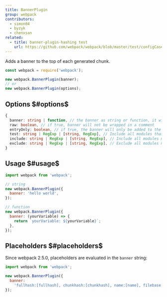 ```yaml
---
title: BannerPlugin
group: webpack
contributors:
  - simon04
  - byzyk
  - chenxsan
related:
  - title: banner-plugin-hashing test
    url: https://github.com/webpack/webpack/blob/master/test/configCases/plugins/banner-plugin-hashing/webpack.config.js
---
```


Adds a banner to the top of each generated chunk.

```javascript
const webpack = require('webpack');

new webpack.BannerPlugin(banner);
// or
new webpack.BannerPlugin(options);
```

## Options $#options$

```ts
{
  banner: string | function, // the banner as string or function, it will be wrapped in a comment
  raw: boolean, // if true, banner will not be wrapped in a comment
  entryOnly: boolean, // if true, the banner will only be added to the entry chunks
  test: string | RegExp | [string, RegExp], // Include all modules that pass test assertion.
  include: string | RegExp | [string, RegExp], // Include all modules matching any of these conditions.
  exclude: string | RegExp | [string, RegExp], // Exclude all modules matching any of these conditions.
}
```

## Usage $#usage$

```javascript
import webpack from 'webpack';

// string
new webpack.BannerPlugin({
  banner: 'hello world',
});

// function
new webpack.BannerPlugin({
  banner: (yourVariable) => {
    return `yourVariable: ${yourVariable}`;
  },
});
```

## Placeholders $#placeholders$

Since webpack 2.5.0, placeholders are evaluated in the `banner` string:

```javascript
import webpack from 'webpack';

new webpack.BannerPlugin({
  banner:
    'fullhash:[fullhash], chunkhash:[chunkhash], name:[name], filebase:[filebase], query:[query], file:[file]',
});
```
